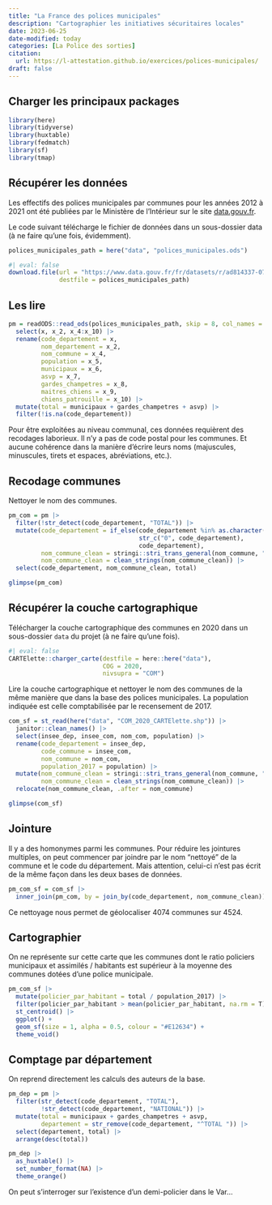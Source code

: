 ```yaml
---
title: "La France des polices municipales"
description: "Cartographier les initiatives sécuritaires locales"
date: 2023-06-25
date-modified: today
categories: [La Police des sorties]
citation: 
  url: https://l-attestation.github.io/exercices/polices-municipales/ 
draft: false
---
```


## Charger les principaux packages

```r
library(here)
library(tidyverse)
library(huxtable)
library(fedmatch)
library(sf)
library(tmap)
```

## Récupérer les données

Les effectifs des polices municipales par communes pour les années 2012 à 2021 ont été publiées par le Ministère de l'Intérieur sur le site [data.gouv.fr](https://www.data.gouv.fr/fr/datasets/police-municipale-effectifs-par-commune/).

Le code suivant télécharge le fichier de données dans un sous-dossier data (à ne faire qu'une fois, évidemment).

```r
polices_municipales_path = here("data", "polices_municipales.ods")
```

```r
#| eval: false
download.file(url = "https://www.data.gouv.fr/fr/datasets/r/ad814337-074c-459b-add1-d78df9e6d85f",
              destfile = polices_municipales_path)
```


## Les lire

```r
pm = readODS::read_ods(polices_municipales_path, skip = 8, col_names = FALSE, .name_repair = janitor::make_clean_names) |> 
  select(x, x_2, x_4:x_10) |> 
  rename(code_departement = x,
         nom_departement = x_2,
         nom_commune = x_4,
         population = x_5,
         municipaux = x_6,
         asvp = x_7,
         gardes_champetres = x_8,
         maitres_chiens = x_9,
         chiens_patrouille = x_10) |> 
  mutate(total = municipaux + gardes_champetres + asvp) |> 
  filter(!is.na(code_departement))
```

::: {.callout-caution}
Pour être exploitées au niveau communal, ces données requièrent des recodages laborieux. Il n'y a pas de code postal pour les communes. Et aucune cohérence dans la manière d'écrire leurs noms (majuscules, minuscules, tirets et espaces, abréviations, etc.). 
:::

## Recodage communes

Nettoyer le nom des communes.

```r
pm_com = pm |> 
  filter(!str_detect(code_departement, "TOTAL")) |> 
  mutate(code_departement = if_else(code_departement %in% as.character(1:9),
                                    str_c("0", code_departement),
                                    code_departement),
         nom_commune_clean = stringi::stri_trans_general(nom_commune, "Latin-ASCII"),
         nom_commune_clean = clean_strings(nom_commune_clean)) |>
  select(code_departement, nom_commune_clean, total)
```

```r
glimpse(pm_com)
```


## Récupérer la couche cartographique

Télécharger la couche cartographique des communes en 2020 dans un sous-dossier `data` du projet (à ne faire qu'une fois).

```r
#| eval: false
CARTElette::charger_carte(destfile = here::here("data"),
                          COG = 2020,
                          nivsupra = "COM")
```

Lire la couche cartographique et nettoyer le nom des communes de la même manière que dans la base des polices municipales. La population indiquée est celle comptabilisée par le recensement de 2017.

```r
com_sf = st_read(here("data", "COM_2020_CARTElette.shp")) |> 
  janitor::clean_names() |> 
  select(insee_dep, insee_com, nom_com, population) |> 
  rename(code_departement = insee_dep,
         code_commune = insee_com,
         nom_commune = nom_com,
         population_2017 = population) |> 
  mutate(nom_commune_clean = stringi::stri_trans_general(nom_commune, "Latin-ASCII"),
         nom_commune_clean = clean_strings(nom_commune_clean)) |> 
  relocate(nom_commune_clean, .after = nom_commune)
```

```r
glimpse(com_sf)
```

## Jointure

::: {.callout-warning}
Il y a des homonymes parmi les communes. Pour réduire les jointures multiples, on peut commencer par joindre par le nom "nettoyé" de la commune et le code du département. Mais attention, celui-ci n'est pas écrit de la même façon dans les deux bases de données.
:::

```r
pm_com_sf = com_sf |> 
  inner_join(pm_com, by = join_by(code_departement, nom_commune_clean))
```

Ce nettoyage nous permet de géolocaliser 4074 communes sur 4524. 

## Cartographier

On ne représente sur cette carte que les communes dont le ratio policiers municipaux et assimilés / habitants est supérieur à la moyenne des communes dotées d'une police municipale. 

```r
pm_com_sf |> 
  mutate(policier_par_habitant = total / population_2017) |> 
  filter(policier_par_habitant > mean(policier_par_habitant, na.rm = T)) |>
  st_centroid() |> 
  ggplot() +
  geom_sf(size = 1, alpha = 0.5, colour = "#E12634") +
  theme_void()
```


## Comptage par département

On reprend directement les calculs des auteurs de la base.

```r
pm_dep = pm |> 
  filter(str_detect(code_departement, "TOTAL"),
         !str_detect(code_departement, "NATIONAL")) |> 
  mutate(total = municipaux + gardes_champetres + asvp,
         departement = str_remove(code_departement, "^TOTAL ")) |>
  select(departement, total) |> 
  arrange(desc(total))
```

```r
pm_dep |> 
  as_huxtable() |> 
  set_number_format(NA) |> 
  theme_orange()
```

On peut s'interroger sur l'existence d'un demi-policier dans le Var...

